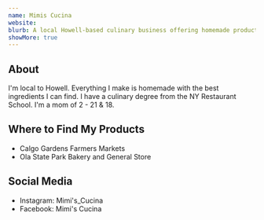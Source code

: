 ```yaml
---
name: Mimis Cucina
website: 
blurb: A local Howell-based culinary business offering homemade products crafted with the finest ingredients. Run by a NY Restaurant School graduate who brings professional expertise to every creation.
showMore: true
---
```


## About

I'm local to Howell. Everything I make is homemade with the best ingredients I can find. I have a culinary degree from the NY Restaurant School. I'm a mom of 2 - 21 & 18.

## Where to Find My Products

- Calgo Gardens Farmers Markets
- Ola State Park Bakery and General Store

## Social Media

- Instagram: Mimi's_Cucina
- Facebook: Mimi's Cucina